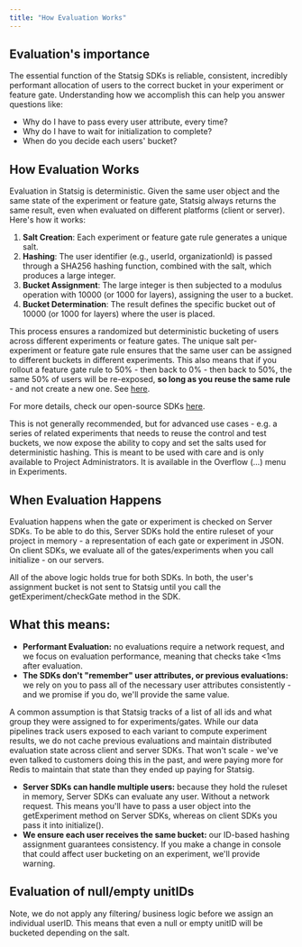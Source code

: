 ```yaml
---
title: "How Evaluation Works"
---
```


## Evaluation's importance
The essential function of the Statsig SDKs is reliable, consistent, incredibly performant allocation of users to the correct bucket in your experiment or feature gate. Understanding how we accomplish this can help you answer questions like:
- Why do I have to pass every user attribute, every time?
- Why do I have to wait for initialization to complete?
- When do you decide each users' bucket?

## How Evaluation Works
Evaluation in Statsig is deterministic. Given the same user object and the same state of the experiment or feature gate, Statsig always returns the same result, even when evaluated on different platforms (client or server). Here's how it works:

1. **Salt Creation**: Each experiment or feature gate rule generates a unique salt.
2. **Hashing**: The user identifier (e.g., userId, organizationId) is passed through a SHA256 hashing function, combined with the salt, which produces a large integer.
3. **Bucket Assignment**: The large integer is then subjected to a modulus operation with 10000 (or 1000 for layers), assigning the user to a bucket.
4. **Bucket Determination**: The result defines the specific bucket out of 10000 (or 1000 for layers) where the user is placed.

This process ensures a randomized but deterministic bucketing of users across different experiments or feature gates. The unique salt per-experiment or feature gate rule ensures that the same user can be assigned to different buckets in different experiments. This also means that if you rollout a feature gate rule to 50% - then back to 0% - then back to 50%, the same 50% of users will be re-exposed, **so long as you reuse the same rule** - and not create a new one. See [here](/faq/#when-i-change-the-rollout-percentage-of-a-rule-on-a-feature-gate-will-users-who-passed-continue-to-pass).

For more details, check our open-source SDKs [here](https://github.com/statsig-io/node-js-server-sdk/blob/main/src/Evaluator.ts).

This is not generally recommended, but for advanced use cases - e.g. a series of related experiments that needs to reuse the control and test buckets, we now expose the ability to copy and set the salts used for deterministic hashing. This is meant to be used with care and is only available to Project Administrators. It is available in the Overflow (...) menu in Experiments.

## When Evaluation Happens
Evaluation happens when the gate or experiment is checked on Server SDKs. To be able to do this, Server SDKs hold the entire ruleset of your project in memory - a representation of each gate or experiment in JSON. On client SDKs, we evaluate all of the gates/experiments when you call initialize - on our servers.

All of the above logic holds true for both SDKs. In both, the user's assignment bucket is not sent to Statsig until you call the getExperiment/checkGate method in the SDK.

## What this means:
* **Performant Evaluation:** no evaluations require a network request, and we focus on evaluation performance, meaning that checks take \<1ms after evaluation.
* **The SDKs don't "remember" user attributes, or previous evaluations:** we rely on you to pass all of the necessary user attributes consistently - and we promise if you do, we'll provide the same value.

A common assumption is that Statsig tracks of a list of all ids and what group they were assigned to for experiments/gates. While our data pipelines track users exposed to each variant to compute experiment results, we do not cache previous evaluations and maintain distributed evaluation state across client and server SDKs. That won't scale - we've even talked to customers doing this in the past, and were paying more for Redis to maintain that state than they ended up paying for Statsig.

* **Server SDKs can handle multiple users:** because they hold the ruleset in memory, Server SDKs can evaluate any user. Without a network request. This means you'll have to pass a user object into the getExperiment method on Server SDKs, whereas on client SDKs you pass it into initialize().
* **We ensure each user receives the same bucket:** our ID-based hashing assignment guarantees consistency. If you make a change in console that could affect user bucketing on an experiment, we'll provide warning.

## Evaluation of null/empty unitIDs

Note, we do not apply any filtering/ business logic before we assign an individual userID. This means that even a null or empty unitID will be bucketed depending on the salt.